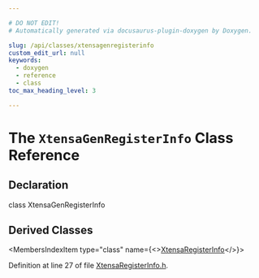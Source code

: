 ```yaml
---

# DO NOT EDIT!
# Automatically generated via docusaurus-plugin-doxygen by Doxygen.

slug: /api/classes/xtensagenregisterinfo
custom_edit_url: null
keywords:
  - doxygen
  - reference
  - class
toc_max_heading_level: 3

---
```





# The `XtensaGenRegisterInfo` Class Reference

<DoxygenPage pluginConfig={pluginConfig}>



## Declaration

<CodeBlock>class XtensaGenRegisterInfo</CodeBlock>

## Derived Classes

<MembersIndex>

<MembersIndexItem
  type="class"
  name={<><a href="/docs/api/classes/llvm/xtensaregisterinfo">XtensaRegisterInfo</a></>}>
</MembersIndexItem>

</MembersIndex>


Definition at line 27 of file <a href="/docs/api/files/lib/lib/target/lib/target/xtensa/xtensaregisterinfo-h">XtensaRegisterInfo.h</a>.

</DoxygenPage>
